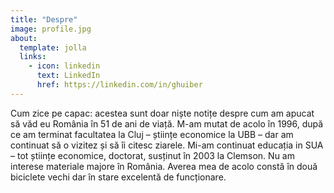 ```yaml
---
title: "Despre"
image: profile.jpg
about:
  template: jolla
  links:
    - icon: linkedin
      text: LinkedIn
      href: https://linkedin.com/in/ghuiber
---
```


Cum zice pe capac: acestea sunt doar niște notițe despre cum am apucat să văd eu România în 51 de ani de viață. M-am mutat de acolo în 1996, după ce am terminat facultatea la Cluj – științe economice la UBB – dar am continuat să o vizitez și să îi citesc ziarele. Mi-am continuat educația in SUA – tot științe economice, doctorat, susținut în 2003 la Clemson. Nu am interese materiale majore în România. Averea mea de acolo constă în două biciclete vechi dar în stare excelentă de funcționare.
